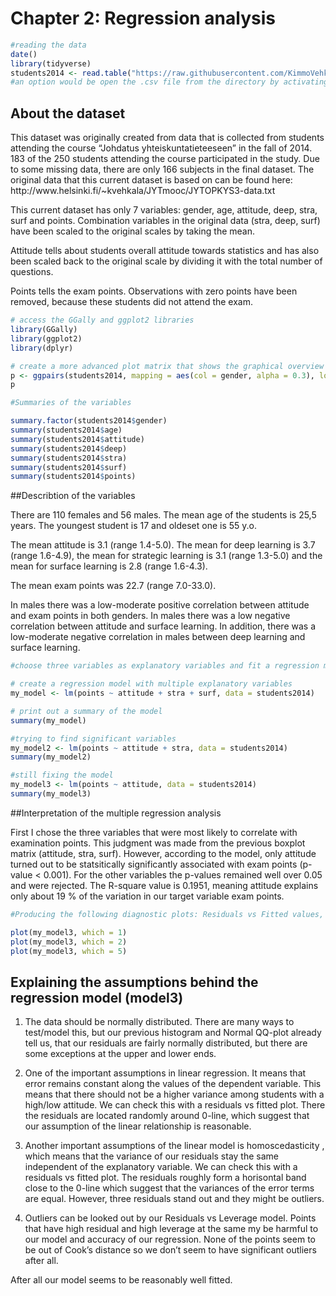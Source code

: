 # Chapter 2: Regression analysis

```r
#reading the data
date()
library(tidyverse)
students2014 <- read.table("https://raw.githubusercontent.com/KimmoVehkalahti/Helsinki-Open-Data-Science/master/datasets/learning2014.txt", sep=",", header=TRUE)
#an option would be open the .csv file from the directory by activating this chunk: student2014 <- read_csv("./data/learning2014.csv")

```

## About the dataset
This dataset was originally created from data that is collected  from students attending the course "Johdatus yhteiskuntatieteeseen" in the fall of 2014. 183 of the 250 students attending the course participated in the study. Due to some missing data, there are only 166 subjects in the final dataset. The original data that this current dataset is based on can be found here: http://www.helsinki.fi/~kvehkala/JYTmooc/JYTOPKYS3-data.txt


This current dataset has only 7 variables: gender, age, attitude, deep, stra, surf and points.  Combination variables in the original data (stra, deep, surf) have been scaled to the original scales by taking the mean. 

Attitude tells about students overall attitude towards statistics and has also been scaled back to the original scale by dividing it with the total number of questions.

Points tells the exam points. Observations with zero points have been removed, because these students did not attend the exam.

```r
# access the GGally and ggplot2 libraries
library(GGally)
library(ggplot2)
library(dplyr)

# create a more advanced plot matrix that shows the graphical overview of the data
p <- ggpairs(students2014, mapping = aes(col = gender, alpha = 0.3), lower = list(combo = wrap("facethist", bins = 20)))
p

#Summaries of the variables

summary.factor(students2014$gender)
summary(students2014$age)
summary(students2014$attitude)
summary(students2014$deep)
summary(students2014$stra)
summary(students2014$surf)
summary(students2014$points)


```

##Describtion of the variables

There are 110 females and 56 males. The mean age of the students is 25,5 years. The youngest student is 17 and oldeset one is 55 y.o. 

The mean attitude is 3.1 (range 1.4-5.0). 
The mean for deep learning is 3.7 (range 1.6-4.9), the mean for strategic learning is 3.1 (range 1.3-5.0) and the mean for surface learning is 2.8 (range 1.6-4.3).

The mean exam points was 22.7 (range 7.0-33.0). 

In males there was a low-moderate positive correlation between attitude and exam points in both genders. In males there was a low negative correlation between attitude and surface learning. In addition, there was a low-moderate negative correlation in males between deep learning and surface learning.

```r
#choose three variables as explanatory variables and fit a regression model where exam points is the target (dependent, outcome) variable. Show a summary of the fitted model 

# create a regression model with multiple explanatory variables
my_model <- lm(points ~ attitude + stra + surf, data = students2014)

# print out a summary of the model
summary(my_model)

#trying to find significant variables
my_model2 <- lm(points ~ attitude + stra, data = students2014)
summary(my_model2)

#still fixing the model
my_model3 <- lm(points ~ attitude, data = students2014)
summary(my_model3)
```




##Interpretation of the multiple regression  analysis

First I chose the three variables that were most likely to correlate with examination points. This judgment was made from the previous boxplot matrix (attitude, stra, surf). However, according to the model, only attitude turned out to be statsitically significantly associated with exam points (p-value < 0.001). For the other variables the p-values remained well over 0.05 and were rejected. The R-square value is  0.1951, meaning attitude explains only about 19 % of the variation in our target variable exam points.  

```r
#Producing the following diagnostic plots: Residuals vs Fitted values, Normal QQ-plot and Residuals vs Leverage

plot(my_model3, which = 1) 
plot(my_model3, which = 2)
plot(my_model3, which = 5)
```



## Explaining the assumptions behind the  regression model (model3)
1) The data should be normally distributed. There are many ways to test/model this, but our previous histogram and Normal QQ-plot already tell us, that our residuals are fairly normally distributed, but there are some exceptions at the upper and lower ends.

2) One of the important assumptions in linear regression. It means that error remains constant along the values of the dependent variable. This means that there should not be a higher variance among students with a high/low attitude.  We can check this with a residuals vs fitted plot. There the residuals are located randomly around 0-line,  which suggest that our assumption of the linear relationship is reasonable.

3) Another important assumptions of the linear model is homoscedasticity , which means that the variance of our residuals stay the same independent of the explanatory variable. We can check this with a residuals vs fitted plot. The residuals roughly form a horisontal band close to the 0-line which suggest that the variances of the error terms are equal. However, three residuals stand out and they might be outliers.

4) Outliers can be looked out by our Residuals vs Leverage model. Points that have high residual and high leverage at the same my be harmful to our model and accuracy of our regression. None of the points seem to be out of Cook's distance so we don't seem to have significant outliers after all.

After all our model seems to be reasonably well fitted.



